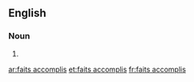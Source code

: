 ==English==

===Noun===
{{head|en|plural}}

# {{plural of|fait accompli|lang=en}}

[[ar:faits accomplis]]
[[et:faits accomplis]]
[[fr:faits accomplis]]